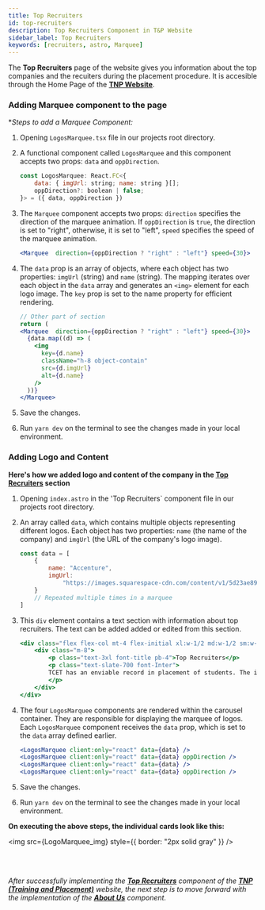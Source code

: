 ```yaml
---
title: Top Recruiters
id: top-recruiters
description: Top Recruiters Component in T&P Website
sidebar_label: Top Recruiters
keywords: [recruiters, astro, Marquee]
---
```


The **Top Recruiters** page of the website gives you information about the top companies and the recuiters during the placement procedure. It is accesible through the Home Page of the [**TNP Website**](https://tnp.tcetmumbai.in/).

### Adding Marquee component to the page

**Steps to add a Marquee Component:*

1. Opening `LogosMarquee.tsx` file in our projects root directory.

2. A functional component called `LogosMarquee` and this component accepts two props: `data` and `oppDirection`.

    ```jsx title="LogosMarquee.tsx" {3-6} showLineNumbers
    const LogosMarquee: React.FC<{
        data: { imgUrl: string; name: string }[];
        oppDirection?: boolean | false;
    }> = ({ data, oppDirection })
    ```

3. The `Marquee` component accepts two props: `direction` specifies the direction of the marquee animation. If `oppDirection` is `true`, the direction is set to "right", otherwise, it is set to "left", `speed` specifies the speed of the marquee animation. 

    ```jsx title="LogosMarquee.tsx" {8} showLineNumbers
    <Marquee  direction={oppDirection ? "right" : "left"} speed={30}>
    ```

4. The `data` prop is an array of objects, where each object has two properties: `imgUrl` (string) and `name` (string). The mapping iterates over each object in the `data` array and generates an `<img>` element for each logo image. The `key` prop is set to the name property for efficient rendering.

    ```jsx title="LogosMarquee.tsx" {4-9} showLineNumbers
    // Other part of section
    return (
    <Marquee  direction={oppDirection ? "right" : "left"} speed={30}>
      {data.map((d) => (
        <img
          key={d.name}
          className="h-8 object-contain"
          src={d.imgUrl}
          alt={d.name}
        />
      ))}
    </Marquee>
    ```

5. Save the changes.

6. Run `yarn dev` on the terminal to see the changes made in your local environment. 

### Adding Logo and Content

**Here's how we added logo and content of the company in the [Top Recruiters](top-recruiters) section**

1. Opening `index.astro` in the 'Top Recruiters` component file in our projects root directory.

2. An array called `data`, which contains multiple objects representing different logos. Each object has two properties: `name` (the name of the company) and `imgUrl` (the URL of the company's logo image).

    ```jsx title="index.astro" {3-6} showLineNumbers
    const data = [
        {
            name: "Accenture",
            imgUrl:
                "https://images.squarespace-cdn.com/content/v1/5d23ae890b7dee000180ec51/1586367987659-BZ5L8BA1UZBLNVFMATYK/ke17ZwdGBToddI8pDm48kPjg6bM-W17gCtBWJ8Mjp2AUqsxRUqqbr1mOJYKfIPR7LoDQ9mXPOjoJoqy81S2I8N_N4V1vUb5AoIIIbLZhVYwL8IeDg6_3B-BRuF4nNrNcQkVuAT7tdErd0wQFEGFSnBItPiluyZS-UhYJJ6omcW3Y-2_8y8J8iHad74oPUfQWBOqOCHXbC31Z0m-iT7ZRQQ/accenturelogo.png",
        }
        // Repeated multiple times in a marquee
    ]
    ```
  
3. This `div` element contains a text section with information about top recruiters. The text can be added added or edited from this section.

    ```jsx title="index.astro" {46-55} showLineNumbers
    <div class="flex flex-col mt-4 flex-initial xl:w-1/2 md:w-1/2 sm:w-full">
        <div class="m-8">
            <p class="text-3xl font-title pb-4">Top Recruiters</p>
            <p class="text-slate-700 font-Inter">
            TCET has an enviable record in placement of students. The institute has been accredited by major companies like Infosys, Tata Consultancy Services, iGATE, and Tech mahindra, etc.
            </p>
        </div>
    </div>
    ```

4. The four `LogosMarquee` components are rendered within the carousel container. They are responsible for displaying the marquee of logos. Each `LogosMarquee` component receives the `data` prop, which is set to the `data` array defined earlier. 

    ```jsx title="index.astro" {68-71} showLineNumbers
    <LogosMarquee client:only="react" data={data} />
    <LogosMarquee client:only="react" data={data} oppDirection />
    <LogosMarquee client:only="react" data={data} />
    <LogosMarquee client:only="react" data={data} oppDirection />
    ```

5. Save the changes.

6. Run `yarn dev` on the terminal to see the changes made in your local environment.

**On executing the above steps, the individual cards look like this:**


<img src={LogoMarquee_img} style={{ border: "2px solid gray" }} />

<br />
<br />

_After successfully implementing the **[Top Recruiters](top-recruiters)** component of the **[TNP (Training and Placement)](https://tnp.tcetmumbai.in)** website, the next step is to move forward with the implementation of the **[About Us](about-us)** component._